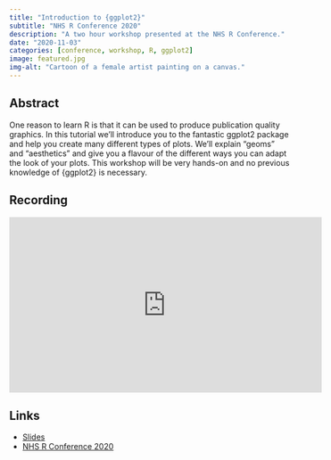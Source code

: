 ```yaml
---
title: "Introduction to {ggplot2}"
subtitle: "NHS R Conference 2020"
description: "A two hour workshop presented at the NHS R Conference."
date: "2020-11-03"
categories: [conference, workshop, R, ggplot2]
image: featured.jpg
img-alt: "Cartoon of a female artist painting on a canvas."
---
```


## Abstract

One reason to learn R is that it can be used to produce publication quality graphics. In this tutorial we'll introduce you to the fantastic ggplot2 package and help you create many different types of plots. We'll explain "geoms"
and "aesthetics" and give you a flavour of the different ways you can adapt the look of your plots. This workshop will be very hands-on and no previous knowledge of {ggplot2} is necessary.

## Recording

<iframe width="560" height="315" src="https://www.youtube.com/embed/jiuDr4aYgkY" title="YouTube video player" frameborder="0" allow="accelerometer; autoplay; clipboard-write; encrypted-media; gyroscope; picture-in-picture" allowfullscreen></iframe>

## Links

-  [Slides](https://jumpingrivers.github.io/nhs-ggplot2/slides.html#1)
- [NHS R Conference 2020](https://nhsrcommunity.com/events/nhs-r-community-conference-nov2020)
